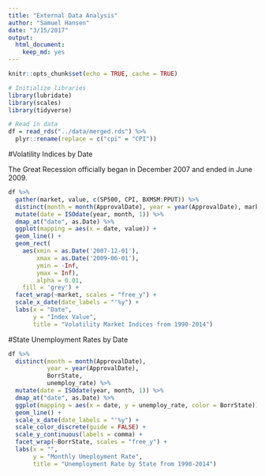 ```yaml
---
title: "External Data Analysis"
author: "Samuel Hansen"
date: "3/15/2017"
output:   
  html_document:
    keep_md: yes
---
```


```r
knitr::opts_chunk$set(echo = TRUE, cache = TRUE)
```

```r
# Initialize libraries 
library(lubridate)
library(scales)
library(tidyverse)

# Read in data
df = read_rds("../data/merged.rds") %>%
  plyr::rename(replace = c("cpi" = "CPI"))

```

#Volatility Indices by Date

The Great Recession officially began in December 2007 and ended in June 2009. 

```r
df %>%
  gather(market, value, c(SP500, CPI, BXMSM:PPUT)) %>%
  distinct(month = month(ApprovalDate), year = year(ApprovalDate), market, value) %>%
  mutate(date = ISOdate(year, month, 1)) %>%
  dmap_at("date", as.Date) %>%
  ggplot(mapping = aes(x = date, value)) +
  geom_line() +
  geom_rect(
    aes(xmin = as.Date('2007-12-01'), 
        xmax = as.Date('2009-06-01'), 
        ymin = -Inf, 
        ymax = Inf), 
        alpha = 0.01,
    fill = 'grey') +
  facet_wrap(~market, scales = "free_y") + 
  scale_x_date(date_labels = "'%y") + 
  labs(x = "Date", 
       y = "Index Value",
       title = "Volatility Market Indices from 1990-2014")
```

#State Unemployment Rates by Date

```r
df %>%
  distinct(month = month(ApprovalDate), 
           year = year(ApprovalDate), 
           BorrState, 
           unemploy_rate) %>%
  mutate(date = ISOdate(year, month, 1)) %>%
  dmap_at("date", as.Date) %>%
  ggplot(mapping = aes(x = date, y = unemploy_rate, color = BorrState)) +
  geom_line() +
  scale_x_date(date_labels = "'%y") + 
  scale_color_discrete(guide = FALSE) +
  scale_y_continuous(labels = comma) + 
  facet_wrap(~BorrState, scales = "free_y") +
  labs(x = "",
       y = "Monthly Umeployment Rate",
       title = "Unemployment Rate by State from 1990-2014")
```

